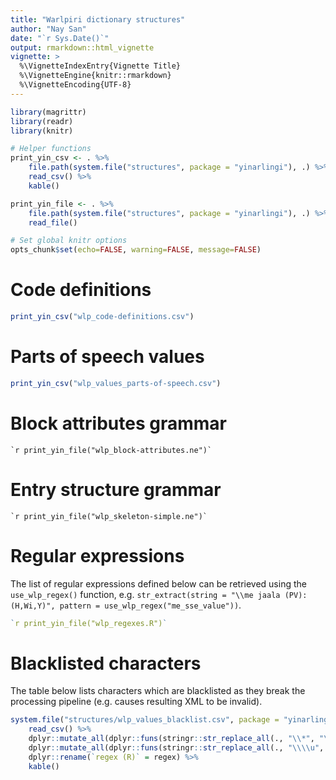 ```yaml
---
title: "Warlpiri dictionary structures"
author: "Nay San"
date: "`r Sys.Date()`"
output: rmarkdown::html_vignette
vignette: >
  %\VignetteIndexEntry{Vignette Title}
  %\VignetteEngine{knitr::rmarkdown}
  %\VignetteEncoding{UTF-8}
---
```


```r
library(magrittr)
library(readr)
library(knitr)

# Helper functions
print_yin_csv <- . %>%
    file.path(system.file("structures", package = "yinarlingi"), .) %>%
    read_csv() %>%
    kable()

print_yin_file <- . %>%
    file.path(system.file("structures", package = "yinarlingi"), .) %>%
    read_file()

# Set global knitr options
opts_chunk$set(echo=FALSE, warning=FALSE, message=FALSE)
```

# Code definitions

```r
print_yin_csv("wlp_code-definitions.csv")
```

# Parts of speech values

```r
print_yin_csv("wlp_values_parts-of-speech.csv")
```

# Block attributes grammar

```
`r print_yin_file("wlp_block-attributes.ne")`
```

# Entry structure grammar

```
`r print_yin_file("wlp_skeleton-simple.ne")`
```

# Regular expressions

The list of regular expressions defined below can be retrieved using the `use_wlp_regex()` function, e.g. `str_extract(string = "\\me jaala (PV): (H,Wi,Y)", pattern = use_wlp_regex("me_sse_value"))`.

```r
`r print_yin_file("wlp_regexes.R")`
```

# Blacklisted characters

The table below lists characters which are blacklisted as they break the processing pipeline (e.g. causes resulting XML to be invalid).

```r
system.file("structures/wlp_values_blacklist.csv", package = "yinarlingi") %>%
    read_csv() %>% 
    dplyr::mutate_all(dplyr::funs(stringr::str_replace_all(., "\\*", "\\\\*"))) %>%
    dplyr::mutate_all(dplyr::funs(stringr::str_replace_all(., "\\\\u", "\\\\\\\\u"))) %>%
    dplyr::rename(`regex (R)` = regex) %>% 
    kable()
```
